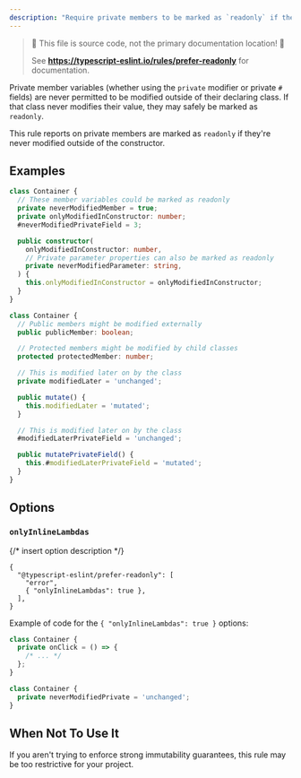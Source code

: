 ```yaml
---
description: "Require private members to be marked as `readonly` if they're never modified outside of the constructor."
---
```



> 🛑 This file is source code, not the primary documentation location! 🛑
>
> See **https://typescript-eslint.io/rules/prefer-readonly** for documentation.

Private member variables (whether using the `private` modifier or private `#` fields) are never permitted to be modified outside of their declaring class.
If that class never modifies their value, they may safely be marked as `readonly`.

This rule reports on private members are marked as `readonly` if they're never modified outside of the constructor.

## Examples

<Tabs>
<TabItem value="❌ Incorrect">

```ts
class Container {
  // These member variables could be marked as readonly
  private neverModifiedMember = true;
  private onlyModifiedInConstructor: number;
  #neverModifiedPrivateField = 3;

  public constructor(
    onlyModifiedInConstructor: number,
    // Private parameter properties can also be marked as readonly
    private neverModifiedParameter: string,
  ) {
    this.onlyModifiedInConstructor = onlyModifiedInConstructor;
  }
}
```

</TabItem>
<TabItem value="✅ Correct">

```ts
class Container {
  // Public members might be modified externally
  public publicMember: boolean;

  // Protected members might be modified by child classes
  protected protectedMember: number;

  // This is modified later on by the class
  private modifiedLater = 'unchanged';

  public mutate() {
    this.modifiedLater = 'mutated';
  }

  // This is modified later on by the class
  #modifiedLaterPrivateField = 'unchanged';

  public mutatePrivateField() {
    this.#modifiedLaterPrivateField = 'mutated';
  }
}
```

</TabItem>
</Tabs>

## Options

### `onlyInlineLambdas`

{/* insert option description */}

```jsonc
{
  "@typescript-eslint/prefer-readonly": [
    "error",
    { "onlyInlineLambdas": true },
  ],
}
```

Example of code for the `{ "onlyInlineLambdas": true }` options:

<Tabs>
<TabItem value="❌ Incorrect">

```ts option='{ "onlyInlineLambdas": true }'
class Container {
  private onClick = () => {
    /* ... */
  };
}
```

</TabItem>
<TabItem value="✅ Correct">

```ts option='{ "onlyInlineLambdas": true }'
class Container {
  private neverModifiedPrivate = 'unchanged';
}
```

</TabItem>
</Tabs>

## When Not To Use It

If you aren't trying to enforce strong immutability guarantees, this rule may be too restrictive for your project.
